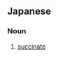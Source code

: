 ==Japanese==
{{ja-kanjitab|こ|はく|さん|えん|yomi=o}}

===Noun===
{{ja-noun|こはくさんえん}}

# {{lb|ja|organic chemistry|sort=こはくさんえん}} [[succinate]]